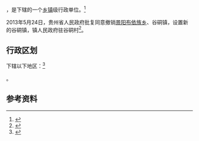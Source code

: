 {{中国乡级行政区|52/26/35/101/000}}

'''{{PAGENAMEBASE}}'''，是{{PRC admin/fullname|52/26/35/101/000|3}}下辖的一个[[乡镇|乡镇]]级行政单位。<ref>{{PRC admin/ref sgc|{{PRC admin/parent|52/26/35/101/000}}}}</ref>

2013年5月24日，贵州省人民政府批复同意撤销[[景阳布依族乡|景阳布依族乡]]、谷硐镇，设置新的谷硐镇，镇人民政府驻谷硐村<ref>{{Cite web |url=http://gzsrmzfgb.gzgov.gov.cn/show.aspx?id=7921# |title=省人民政府关于同意撤销黔东南自治州麻江县景阳布依族乡谷硐镇合并设置新的谷硐镇的批复（黔府函〔2013〕115号） |access-date=2017-09-06 |archive-url=https://web.archive.org/web/20170907033815/http://gzsrmzfgb.gzgov.gov.cn/show.aspx?id=7921 |archive-date=2017-09-07 |dead-url=yes }}</ref>。

== 行政区划 ==

{{PAGENAMEBASE}}下辖以下地区：<ref>{{PRC admin/ref sgc|52/26/35/101/000}}</ref>

{{PRC admin/children|52/26/35/101/000}}。

== 参考资料 ==

{{reflist}}

{{行政区划小作品}}
{{PRC admin/navcat|52/26/35/101/000}}
